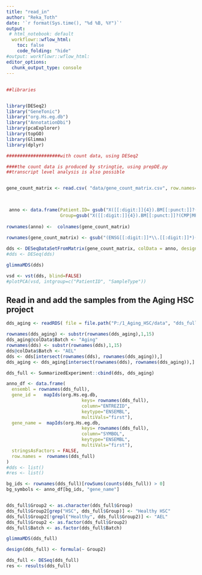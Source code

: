 ```yaml
---
title: "read_in"
author: "Reka_Toth"
date: '`r format(Sys.time(), "%d %B, %Y")`'
output:
 # html_notebook: default
  workflowr::wflow_html:
    toc: false
    code_folding: "hide"
#output: workflowr::wflow_html:
editor_options:
  chunk_output_type: console
---
```


##  

```r

##libraries


library(DESeq2)
library("GeneTonic")
library("org.Hs.eg.db")
library("AnnotationDbi")
library(pcaExplorer)
library(topGO)
library(Glimma)
library(dplyr)

```

```r

####################with count data, using DESeq2

####the count data is produced by stringtie, using prepDE.py
##transcript level analysis is also possible


gene_count_matrix <- read.csv( "data/gene_count_matrix.csv", row.names=1)


    
 anno <- data.frame(Patient.ID= gsub("X([[:digit:]]{4}).BM[[:punct:]]?(CMP|MPP|sorted.Bilk|latest)?_S[[:digit:]]+", "\\1",  colnames(gene_count_matrix)), 
                    Group=gsub("X([[:digit:]]{4}).BM[[:punct:]]?(CMP|MPP|sorted.Bilk|latest)?_S[[:digit:]]+", "\\2",  colnames(gene_count_matrix)) %>% ifelse(. %in% c("CMP", "MPP"), ., "Bulk"), Cell.Type="BM", Age=NA)
 
rownames(anno) <-  colnames(gene_count_matrix)

rownames(gene_count_matrix) <- gsub("(ENSG[[:digit:]]*\\.[[:digit:]]*)(\\|.*)", "\\1", rownames(gene_count_matrix))
  
dds <- DESeqDataSetFromMatrix(gene_count_matrix, colData = anno, design = ~ Group, )
#dds <- DESeq(dds)

glimmaMDS(dds)

vsd <- vst(dds, blind=FALSE)
#plotPCA(vsd, intgroup=c("PatientID", "SampleType"))


```

## Read in and add the samples from the Aging HSC project 

```r

dds_aging <- readRDS( file = file.path("P:/1_Aging_HSC/data", "dds_full.RDS"))

rownames(dds_aging) <- substr(rownames(dds_aging),1,15)
dds_aging@colData$Batch <- "Aging"
rownames(dds) <- substr(rownames(dds),1,15)
dds@colData$Batch <- "AEL"
dds <- dds[intersect(rownames(dds), rownames(dds_aging)),]
dds_aging <- dds_aging[intersect(rownames(dds), rownames(dds_aging)),]

dds_full <- SummarizedExperiment::cbind(dds, dds_aging)

```





```r

anno_df <- data.frame(
  ensembl = rownames(dds_full),
  gene_id =   mapIds(org.Hs.eg.db,
                            keys= rownames(dds_full),
                            column="ENTREZID",
                            keytype="ENSEMBL",
                            multiVals="first"),
  gene_name =  mapIds(org.Hs.eg.db,
                            keys= rownames(dds_full),
                            column="SYMBOL",
                            keytype="ENSEMBL",
                            multiVals="first"),
  stringsAsFactors = FALSE,
  row.names =  rownames(dds_full)
)
#dds <- list()
#res <- list()

bg_ids <- rownames(dds_full)[rowSums(counts(dds_full)) > 0]
bg_symbols <- anno_df[bg_ids, "gene_name"]


dds_full$Group2 <- as.character(dds_full$Group)
dds_full$Group2[grep("HSC", dds_full$Group)] <- "Healthy HSC"
dds_full$Group2[!grepl("Healthy", dds_full$Group2)] <- "AEL"
dds_full$Group2 <- as.factor(dds_full$Group2)
dds_full$Batch <- as.factor(dds_full$Batch)

glimmaMDS(dds_full)

design(dds_full) <- formula(~ Group2)

dds_full <- DESeq(dds_full)
res <- results(dds_full)

```

